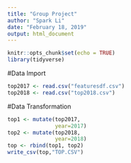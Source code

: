 ---
title: "Group Project"
author: "Spark Li"
date: "February 18, 2019"
output: html_document
---

```{r setup, include=FALSE}
knitr::opts_chunk$set(echo = TRUE)
library(tidyverse)
```

#Data Import

```{r, message=F}
top2017 <- read.csv("featuresdf.csv")
top2018 <- read.csv("top2018.csv")
```

#Data Transformation

```{r}
top1 <- mutate(top2017,
               year=2017)
top2 <- mutate(top2018,
               year=2018)
top <- rbind(top1, top2)
write_csv(top,"TOP.CSV")
```